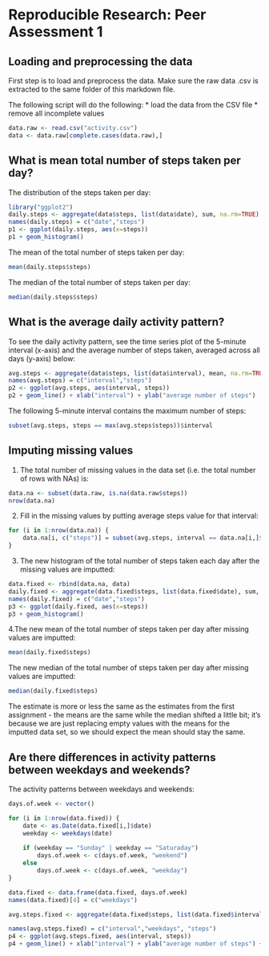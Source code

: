 # Reproducible Research: Peer Assessment 1

## Loading and preprocessing the data
First step is to load and preprocess the data. Make sure the raw data .csv is extracted to the same folder of this markdown file. 

The following script will do the following:
* load the data from the CSV file
* remove all incomplete values
```r
data.raw <- read.csv("activity.csv")
data <- data.raw[complete.cases(data.raw),]
```

## What is mean total number of steps taken per day?
The distribution of the steps taken per day:
```r
library("ggplot2")
daily.steps <- aggregate(data$steps, list(data$date), sum, na.rm=TRUE)
names(daily.steps) = c("date","steps")
p1 <- ggplot(daily.steps, aes(x=steps)) 
p1 + geom_histogram()
```

The mean of the total number of steps taken per day:
```r
mean(daily.steps$steps)
```

The median of the total number of steps taken per day:
```r
median(daily.steps$steps)
```

## What is the average daily activity pattern?
To see the daily activity pattern, see the time series plot of the 5-minute interval (x-axis) and the average number of steps taken, averaged across all days (y-axis) below:
```r
avg.steps <- aggregate(data$steps, list(data$interval), mean, na.rm=TRUE)
names(avg.steps) = c("interval","steps")
p2 <- ggplot(avg.steps, aes(interval, steps))
p2 + geom_line() + xlab("interval") + ylab("average number of steps")
```

The following 5-minute interval contains the maximum number of steps:
```r
subset(avg.steps, steps == max(avg.steps$steps))$interval
```

## Imputing missing values
1. The total number of missing values in the data set (i.e. the total number of rows with NAs) is:
```r
data.na <- subset(data.raw, is.na(data.raw$steps))
nrow(data.na)
```

2. Fill in the missing values by putting average steps value for that interval:
```r
for (i in 1:nrow(data.na)) {
    data.na[i, c("steps")] = subset(avg.steps, interval == data.na[i,]$interval)$steps
}
```

3. The new histogram of the total number of steps taken each day after the missing values are imputted:
```r
data.fixed <- rbind(data.na, data)
daily.fixed <- aggregate(data.fixed$steps, list(data.fixed$date), sum, na.rm=TRUE)
names(daily.fixed) = c("date","steps")
p3 <- ggplot(daily.fixed, aes(x=steps)) 
p3 + geom_histogram()
```

4.The new mean of the total number of steps taken per day after missing values are imputted:
```r
mean(daily.fixed$steps)
```

The new median of the total number of steps taken per day after missing values are imputted:
```r
median(daily.fixed$steps)
``` 

The estimate is more or less the same as the estimates from the first assignment - the means are the same while the median shifted a little bit; it's because we are just replacing empty values with the means for the imputted data set, so we should expect the mean should stay the same.

## Are there differences in activity patterns between weekdays and weekends?
The activity patterns between weekdays and weekends:
```r
days.of.week <- vector()

for (i in 1:nrow(data.fixed)) {
    date <- as.Date(data.fixed[i,]$date)
    weekday <- weekdays(date)
    
    if (weekday == "Sunday" | weekday == "Saturaday")
        days.of.week <- c(days.of.week, "weekend")
    else
        days.of.week <- c(days.of.week, "weekday")
}

data.fixed <- data.frame(data.fixed, days.of.week)
names(data.fixed)[4] = c("weekdays")

avg.steps.fixed <- aggregate(data.fixed$steps, list(data.fixed$interval, data.fixed$weekdays), mean, na.rm=TRUE)

names(avg.steps.fixed) = c("interval","weekdays", "steps")
p4 <- ggplot(avg.steps.fixed, aes(interval, steps))
p4 + geom_line() + xlab("interval") + ylab("average number of steps") + facet_grid(weekdays ~ .)
```

